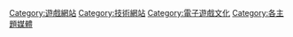 [[Category:遊戲網站|Category:遊戲網站]]
[[Category:技術網站|Category:技術網站]]
[[Category:電子遊戲文化|Category:電子遊戲文化]]
[[Category:各主題媒體|Category:各主題媒體]]